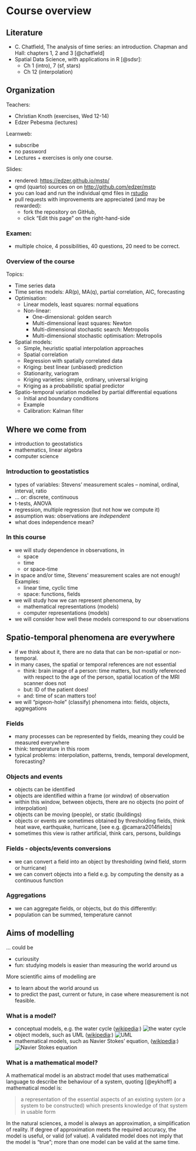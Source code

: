 # Course overview {.unnumbered}

## Literature

* C. Chatfield, The analysis of time series: an introduction. Chapman and Hall: chapters 1, 2 and 3 [@chatfield] 
* Spatial Data Science, with applications in R [@sdsr]:
    * Ch 1 (intro), 7 (sf, stars)
    * Ch 12 (interpolation)

## Organization

Teachers:

 * Christian Knoth (exercises, Wed 12-14)
 * Edzer Pebesma (lectures)

Learnweb:

 * subscribe
 * no password
 * Lectures + exercises is only one course.

Slides:

* rendered: [https://edzer.github.io/mstp/](https://edzer.github.io/mstp/)
* qmd (quarto) sources on on [http://github.com/edzer/mstp](http://github.com/edzer/mstp)
* you can load and run the individual qmd files in [rstudio](http://www.rstudio.com/)
* pull requests with improvements are appreciated (and may be rewarded): 
    * fork the repository on GitHub,
    * click "Edit this page" on the right-hand-side

### Examen:

 * multiple choice, 4 possibilities, 40 questions, 20 need to be correct.

### Overview of the course

Topics:

* Time series data
* Time series models: AR(p), MA(q), partial correlation, AIC, forecasting
* Optimisation:
    * Linear models, least squares: normal equations
    * Non-linear:
        * One-dimensional: golden search
        * Multi-dimensional least squares: Newton
        * Multi-dimensional stochastic search: Metropolis
        * Multi-dimensional stochastic optimisation: Metropolis
* Spatial models: 
    * Simple, heuristic spatial interpolation approaches
    * Spatial correlation
    * Regression with spatially correlated data
    * Kriging: best linear (unbiased) prediction 
    * Stationarity, variogram
    * Kriging varieties: simple, ordinary, universal kriging
    * Kriging as a probabilistic spatial predictor
* Spatio-temporal variation modelled by partial differential equations
    * Initial and boundary conditions
    * Example
    * Calibration: Kalman filter

## Where we come from

+ introduction to geostatistics
+ mathematics, linear algebra
+ computer science

### Introduction to geostatistics

+ types of variables: Stevens' measurement scales -- nominal, ordinal, interval, ratio
+ ... or: discrete, continuous
+ t-tests, ANOVA
+ regression, multiple regression (but not how we compute it)
+ assumption was: observations are _independent_
+ what does independence mean?

### In this course
+ we will study dependence in observations, in 
    + space
    + time
    + or space-time
+ in space and/or time, Stevens' measurement scales are not enough! Examples:
    + linear time, cyclic time
    + space: functions, fields
+ we will study how we can represent phenomena, by
    + mathematical representations (models)
    + computer representations (models)
+ we will consider how well these models correspond to our observations

## Spatio-temporal phenomena are everywhere
+ if we think about it, there are no data that can be non-spatial or non-temporal.
+ in many cases, the spatial or temporal references are not essential
    + think: brain image of a person: time matters, but mostly referenced with respect to the age of the person, spatial location of the MRI scanner does not
    + but: ID of the patient does!
    + and: time of scan matters too!
+ we will "pigeon-hole" (classify) phenomena into: fields, objects, aggregations

### Fields

+ many processes can be represented by fields, meaning they could be measured everywhere
+ think: temperature in this room
+ typical problems: interpolation, patterns, trends, temporal development, forecasting?

### Objects and events

+ objects can be identified 
+ objects are identified within a frame (or _window_) of observation
+ within this window, between objects, there are no objects (no point of interpolation)
+ objects can be moving (people), or static (buildings)
+ objects or events are sometimes obtained by thresholding fields, think heat wave, earthquake, hurricane, [see e.g.
  @camara2014fields]
+ sometimes this view is rather artificial, think cars, persons, buildings

### Fields - objects/events conversions
+ we can convert a field into an object by thresholding (wind field, storm or hurricane)
+ we can convert objects into a field e.g. by computing the density as a continuous function

### Aggregations
+ we can aggregate fields, or objects, but do this differently:
+ population can be summed, temperature cannot

## Aims of modelling
... could be

+ curiousity
+ fun: studying models is easier than measuring the world around us

More scientific aims of modelling are 

+ to learn about the world around us
+ to predict the past, current or future, in case where measurement is not feasible.

### What is a model?

+ conceptual models, e.g. the water cycle ([wikipedia](http://en.wikipedia.org/wiki/File:Water_cycle.png):) ![the water cycle](https://upload.wikimedia.org/wikipedia/commons/9/94/Water_cycle.png)
+ object models, such as UML ([wikipedia](http://en.wikipedia.org/wiki/File:UML_diagrams_overview.svg):) ![UML](https://upload.wikimedia.org/wikipedia/commons/e/ed/UML_diagrams_overview.svg)
+ mathematical models, such as Navier Stokes' equation, ([wikipedia](https://en.wikipedia.org/wiki/Navier%E2%80%93Stokes_equations):)
![Navier Stokes equation](http://upload.wikimedia.org/math/4/f/e/4fef570fa684173cbc6e70a904dd5e66.png) 

### What is a mathematical model?
A mathematical model is an abstract model that uses mathematical
language to describe the behaviour of a system, quoting [@eykhoff]
a mathematical model is:

> a representation of the essential aspects of an existing system (or
> a system to be constructed) which presents knowledge of that system in
> usable form 

In the natural sciences, a model is always an approximation, a
simplification of reality. If degree of approximation meets the required
accuracy, the model is useful, or valid (of value). A validated model
does not imply that the model is "true"; more than one model can be
valid at the same time.

